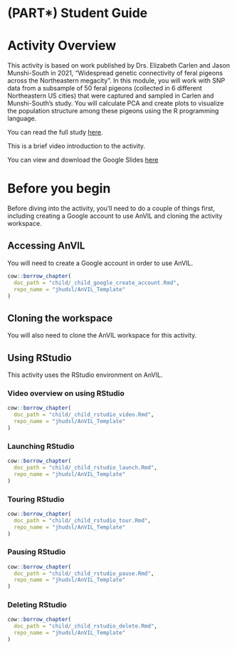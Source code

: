 # (PART\*) Student Guide {-}

# Activity Overview

This activity is based on work published by Drs. Elizabeth Carlen and Jason Munshi-South in 2021, "Widespread genetic connectivity of feral pigeons across the Northeastern megacity". In this module, you will work with SNP data from a subsample of 50 feral pigeons (collected in 6 different Northeastern US cities) that were captured and sampled in Carlen and Munshi-South's study. You will calculate PCA and create plots to visualize the population structure among these pigeons using the R programming language.

You can read the full study [here](https://onlinelibrary.wiley.com/doi/epdf/10.1111/eva.12972).


This is a brief video introduction to the activity.

You can view and download the Google Slides [here](https://docs.google.com/presentation/d/1meLiZzX1TSPvSOMwOSXUX9FyM82fZk1iqGpF3j6PsNM/edit?usp=sharing)

# Before you begin

Before diving into the activity, you'll need to do a couple of things first, including creating a Google account to use AnVIL and cloning the activity workspace.

## Accessing AnVIL

You will need to create a Google account in order to use AnVIL.

```r
cow::borrow_chapter(
  doc_path = "child/_child_google_create_account.Rmd",
  repo_name = "jhudsl/AnVIL_Template"
)
```

## Cloning the workspace

You will also need to clone the AnVIL workspace for this activity.

## Using RStudio

This activity uses the RStudio environment on AnVIL.

### Video overview on using RStudio

```r
cow::borrow_chapter(
  doc_path = "child/_child_rstudio_video.Rmd",
  repo_name = "jhudsl/AnVIL_Template"
)
```

### Launching RStudio

```r
cow::borrow_chapter(
  doc_path = "child/_child_rstudio_launch.Rmd",
  repo_name = "jhudsl/AnVIL_Template"
)
```

### Touring RStudio

```r
cow::borrow_chapter(
  doc_path = "child/_child_rstudio_tour.Rmd",
  repo_name = "jhudsl/AnVIL_Template"
)
```

### Pausing RStudio

```r
cow::borrow_chapter(
  doc_path = "child/_child_rstudio_pause.Rmd",
  repo_name = "jhudsl/AnVIL_Template"
)
```


### Deleting RStudio


```r
cow::borrow_chapter(
  doc_path = "child/_child_rstudio_delete.Rmd",
  repo_name = "jhudsl/AnVIL_Template"
)
```